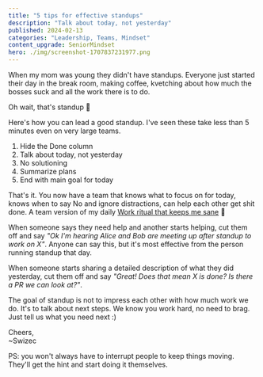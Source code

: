 ```yaml
---
title: "5 tips for effective standups"
description: "Talk about today, not yesterday"
published: 2024-02-13
categories: "Leadership, Teams, Mindset"
content_upgrade: SeniorMindset
hero: ./img/screenshot-1707837231977.png
---
```


When my mom was young they didn't have standups. Everyone just started their day in the break room, making coffee, kvetching about how much the bosses suck and all the work there is to do.

Oh wait, that's standup 🤔

Here's how you can lead a good standup. I've seen these take less than 5 minutes even on very large teams.

1. Hide the Done column
2. Talk about today, not yesterday
3. No solutioning
4. Summarize plans
5. End with main goal for today

That's it. You now have a team that knows what to focus on for today, knows when to say No and ignore distractions, can help each other get shit done. A team version of my daily [Work ritual that keeps me sane](https://swizec.com/blog/a-work-ritual-that-keeps-me-sane/) 🤘

When someone says they need help and another starts helping, cut them off and say _"Ok I'm hearing Alice and Bob are meeting up after standup to work on X"_. Anyone can say this, but it's most effective from the person running standup that day.

When someone starts sharing a detailed description of what they did yesterday, cut them off and say _"Great! Does that mean X is done? Is there a PR we can look at?"_.

The goal of standup is not to impress each other with how much work we do. It's to talk about next steps. We know you work hard, no need to brag. Just tell us what you need next :)

Cheers,<br/>
~Swizec

PS: you won't always have to interrupt people to keep things moving. They'll get the hint and start doing it themselves.
